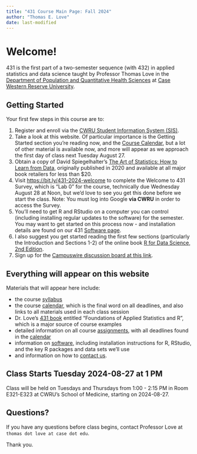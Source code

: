 ```yaml
---
title: "431 Course Main Page: Fall 2024"
author: "Thomas E. Love"
date: last-modified
---
```


# Welcome! 

431 is the first part of a two-semester sequence (with 432) in applied statistics and data science taught by Professor Thomas Love in the [Department of Population and Quantitative Health Sciences](https://case.edu/medicine/pqhs/) at [Case Western Reserve University](https://case.edu/).

## Getting Started

Your first few steps in this course are to:

1. Register and enroll via the [CWRU Student Information System (SIS)](https://sis.case.edu/).
2. Take a look at this website. Of particular importance is the Getting Started section you're reading now, and the [Course Calendar](calendar.qmd), but a lot of other material is available now, and more will appear as we approach the first day of class next Tuesday August 27.
3. Obtain a copy of David Spiegelhalter's [The Art of Statistics: How to Learn from Data](https://www.amazon.com/Art-Statistics-How-Learn-Data/dp/1541675703), originally published in 2020 and available at all major book retailers for less than \$20.
4. Visit <https://bit.ly/431-2024-welcome> to complete the Welcome to 431 Survey, which is "Lab 0" for the course, technically due Wednesday August 28 at Noon, but we'd love to see you get this done before we start the class. Note: You must log into Google **via CWRU** in order to access the Survey.
5. You'll need to get R and RStudio on a computer you can control (including installing regular updates to the software) for the semester. You may want to get started on this process now - and installation details are found on our 431 [Software page](software.qmd). 
6. I also suggest you get started reading the first few sections (particularly the Introduction and Sections 1-2) of the online book [R for Data Science, 2nd Edition](https://r4ds.hadley.nz/).
7. Sign up for the [Campuswire discussion board at this link](campuswire.qmd).

## Everything will appear on this website

Materials that will appear here include:

-   the course [syllabus](https://thomaselove.github.io/431-syllabus-2024/)
-   the course [calendar](calendar.qmd), which is the final word on all deadlines, and also links to all materials used in each class session
-   Dr. Love's [431 book](https://thomaselove.github.io/431-book/) entitled "Foundations of Applied Statistics and R", which is a major source of course examples
-   detailed information on all course [assignments](assignments.qmd), with all deadlines found in the [calendar](calendar.qmd)
-   information on [software](software.qmd), including installation instructions for R, RStudio, and the key R packages and data sets we'll use
-   and information on how to [contact us](contact.qmd).

## Class Starts Tuesday 2024-08-27 at 1 PM

Class will be held on Tuesdays and Thursdays from 1:00 - 2:15 PM in Room E321-E323 at CWRU's School of Medicine, starting on 2024-08-27.

## Questions?

If you have any questions before class begins, contact Professor Love at `thomas dot love at case dot edu`.

Thank you.
